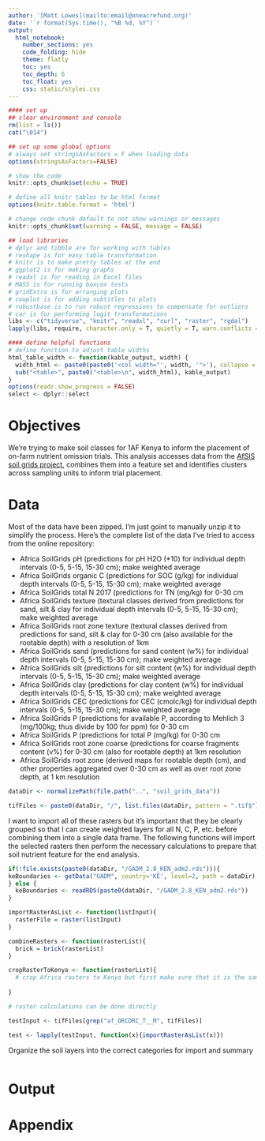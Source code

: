 ```yaml
---
author: '[Matt Lowes](mailto:email@oneacrefund.org)'
date: '`r format(Sys.time(), "%B %d, %Y")`'
output:
  html_notebook:
    number_sections: yes
    code_folding: hide
    theme: flatly
    toc: yes
    toc_depth: 6
    toc_float: yes
    css: static/styles.css
---
```

<title>Title</title>
```r
#### set up
## clear environment and console
rm(list = ls())
cat("\014")

## set up some global options
# always set stringsAsFactors = F when loading data
options(stringsAsFactors=FALSE)

# show the code
knitr::opts_chunk$set(echo = TRUE)

# define all knitr tables to be html format
options(knitr.table.format = 'html')

# change code chunk default to not show warnings or messages
knitr::opts_chunk$set(warning = FALSE, message = FALSE)

## load libraries
# dplyr and tibble are for working with tables
# reshape is for easy table transformation
# knitr is to make pretty tables at the end
# ggplot2 is for making graphs
# readxl is for reading in Excel files
# MASS is for running boxcox tests
# gridExtra is for arranging plots
# cowplot is for adding subtitles to plots
# robustbase is to run robust regressions to compensate for outliers
# car is for performing logit transformations
libs <- c("tidyverse", "knitr", "readxl", "curl", "raster", "rgdal")
lapply(libs, require, character.only = T, quietly = T, warn.conflicts = F)

#### define helpful functions
# define function to adjust table widths
html_table_width <- function(kable_output, width) {
  width_html <- paste0(paste0('<col width="', width, '">'), collapse = "\n")
  sub("<table>", paste0("<table>\n", width_html), kable_output)
}
options(readr.show_progress = FALSE)
select <- dplyr::select
```

# Objectives

We're trying to make soil classes for 1AF Kenya to inform the placement of on-farm nutrient omission trials. This analysis accesses data from the [AfSIS soil grids project](http://data.isric.org/geonetwork/srv/eng/catalog.search#/home), combines them into a feature set and identifies clusters across sampling units to inform trial placement. 

# Data

Most of the data have been zipped. I'm just goint to manually unzip it to simplify the process. Here's the complete list of the data I've tried to access from the online repository:

* Africa SoilGrids pH (predictions for pH H2O (*10) for individual depth intervals (0-5, 5-15, 15-30 cm); make weighted average
* Africa SoilGrids organic C (predictions for SOC (g/kg) for individual depth intervals (0-5, 5-15, 15-30 cm); make weighted average
* Africa SoilGrids total N 2017 (predictions for TN (mg/kg) for 0-30 cm
* Africa SoilGrids texture (textural classes derived from predictions for sand, silt & clay for individual depth intervals (0-5, 5-15, 15-30 cm); make weighted average
* Africa SoilGrids root zone texture (textural classes derived from predictions for sand, silt & clay for 0-30 cm (also available for the rootable depth) with a resolution of 1km
* Africa SoilGrids sand (predictions for sand content (w%) for individual depth intervals (0-5, 5-15, 15-30 cm); make weighted average
* Africa SoilGrids silt (predictions for silt content (w%) for individual depth intervals (0-5, 5-15, 15-30 cm); make weighted average
* Africa SoilGrids clay (predictions for clay content (w%) for individual depth intervals (0-5, 5-15, 15-30 cm); make weighted average
* Africa SoilGrids CEC (predictions for CEC (cmolc/kg) for individual depth intervals (0-5, 5-15, 15-30 cm); make weighted average
* Africa SoilGrids P (predictions for available P, according to Mehlich 3 (mg/100kg; thus divide by 100 for ppm) for 0-30 cm 
* Africa SoilGrids P (predictions for total P (mg/kg) for 0-30 cm
* Africa SoilGrids root zone coarse (predictions for coarse fragments content (v%) for 0-30 cm (also for rootable depth) at 1km resolution
* Africa SoilGrids root zone (derived maps for rootable depth (cm), and other properties aggregated over 0-30 cm as well as over root zone depth, at 1 km resolution 

```r
dataDir <- normalizePath(file.path("..", "soil_grids_data"))

tifFiles <- paste0(dataDir, "/", list.files(dataDir, pattern = ".tif$"))

```

I want to import all of these rasters but it's important that they be clearly grouped so that I can create weighted layers for all N, C, P, etc. before combining them into a single data frame. The following functions will import the selected rasters then perform the necessary calculations to prepare that soil nutrient feature for the end analysis.

```r
if(!file.exists(paste0(dataDir, "/GADM_2.8_KEN_adm2.rds"))){
keBoundaries <- getData("GADM", country='KE', level=2, path = dataDir) 
} else {
  keBoundaries <- readRDS(paste0(dataDir, "/GADM_2.8_KEN_adm2.rds"))
}

importRasterAsList <- function(listInput){
  rasterFile = raster(listInput)
}

combineRasters <- function(rasterList){
  brick = brick(rasterList)
}

cropRasterToKenya <- function(rasterList){
  # crop Africa rasters to Kenya but first make sure that it is the same coordinate system
  
}

# raster calculations can be done directly

testInput <- tifFiles[grep("af_ORCDRC_T__M", tifFiles)]

test <- lapply(testInput, function(x){importRasterAsList(x)})
```

Organize the soil layers into the correct categories for import and summary

```r

```




# Output

# Appendix
